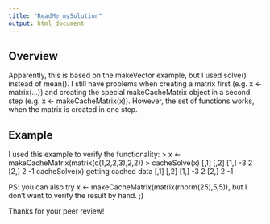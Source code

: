 ```yaml
---
title: "ReadMe_mySolution"
output: html_document
---
```

## Overview

Apparently, this is based on the makeVector example, but I used solve() instead of mean().
I still have problems when creating a matrix first (e.g. x <- matrix(...)) and creating 
the special makeCacheMatrix object in a second step (e.g. x <- makeCacheMatrix(x)).
However, the set of functions works, when the matrix is created in one step.

## Example
I used this example to verify the functionality:
> x <- makeCacheMatrix(matrix(c(1,2,2,3),2,2))
> cacheSolve(x)
      [,1] [,2]
[1,]   -3    2
[2,]    2   -1
cacheSolve(x)
getting cached data
      [,1] [,2]
[1,]   -3    2
[2,]    2   -1

PS: you can also try x <- makeCacheMatrix(matrix(rnorm(25),5,5)), but I don't want to verify the result by hand. ;)

Thanks for your peer review!
